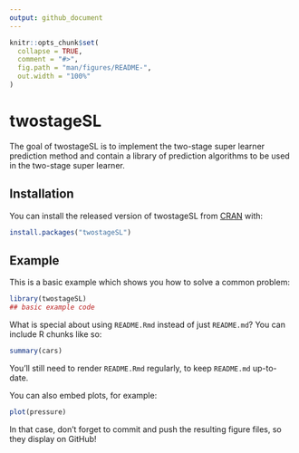 ```yaml
---
output: github_document
---
```


<!-- README.md is generated from README.Rmd. Please edit that file -->

```r
knitr::opts_chunk$set(
  collapse = TRUE,
  comment = "#>",
  fig.path = "man/figures/README-",
  out.width = "100%"
)
```

# twostageSL

<!-- badges: start -->
<!-- badges: end -->

The goal of twostageSL is to implement the two-stage super learner prediction method and contain a
    library of prediction algorithms to be used in the two-stage super learner.

## Installation

You can install the released version of twostageSL from [CRAN](https://CRAN.R-project.org) with:

``` r
install.packages("twostageSL")
```

## Example

This is a basic example which shows you how to solve a common problem:

```r
library(twostageSL)
## basic example code
```

What is special about using `README.Rmd` instead of just `README.md`? You can include R chunks like so:

```r
summary(cars)
```

You'll still need to render `README.Rmd` regularly, to keep `README.md` up-to-date.

You can also embed plots, for example:

```r
plot(pressure)
```

In that case, don't forget to commit and push the resulting figure files, so they display on GitHub!
